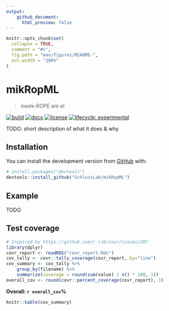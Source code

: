 ```yaml
---
output: 
    github_document:
      html_preview: false
---
```


<!-- README.md is generated from README.Rmd. Please edit that file -->

```r
knitr::opts_chunk$set(
  collapse = TRUE,
  comment = "#>",
  fig.path = "man/figures/README-",
  out.width = "100%"
)
```

# mikRopML

> meek-ROPE em el

<!-- badges: start -->
[![build](https://github.com/SchlossLab/mikRopML/workflows/build/badge.svg)](https://github.com/SchlossLab/mikRopML/actions)
[![docs](https://img.shields.io/badge/docs-here-brightgreen)](https://schlosslab.org/mikRopML/)
[![license](https://img.shields.io/badge/license-MIT-blue.svg)](LICENSE)
[![lifecycle: experimental](https://img.shields.io/badge/lifecycle-experimental-orange.svg)](https://www.tidyverse.org/lifecycle/#experimental)
<!-- badges: end -->

TODO: short description of what it does & why

## Installation

You can install the development version from [GitHub](https://github.com/) with:

``` r
# install.packages("devtools")
devtools::install_github("SchlossLab/mikRopML")
```

## Example

TODO

## Test coverage

```r
# Inspired by https://github.com/r-lib/covr/issues/207
library(dplyr)
covr_report <- readRDS("covr_report.Rds")
cov_tally <- covr::tally_coverage(covr_report, by="line")
cov_summary <- cov_tally %>%
    group_by(filename) %>%
    summarize(coverage = round(sum(value) / n() * 100, 1))
overall_cov <- round(covr::percent_coverage(covr_report), 1)
```
**Overall: `r overall_cov`%**

```r
knitr::kable(cov_summary)
```
